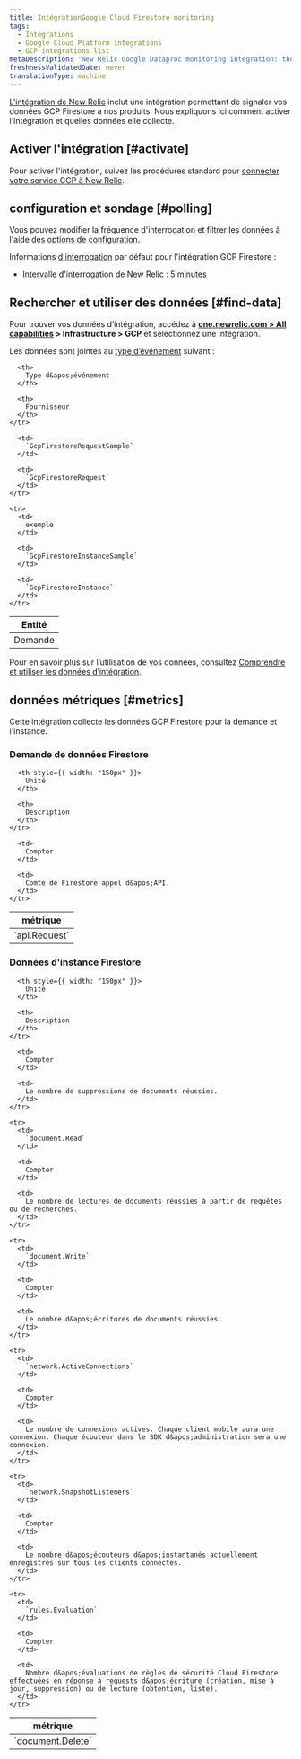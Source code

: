 ```yaml
---
title: IntégrationGoogle Cloud Firestore monitoring
tags:
  - Integrations
  - Google Cloud Platform integrations
  - GCP integrations list
metaDescription: 'New Relic Google Dataproc monitoring integration: the data it reports and how to enable it.'
freshnessValidatedDate: never
translationType: machine
---
```


[L&apos;intégration de New Relic](/docs/infrastructure/introduction-infra-monitoring) inclut une intégration permettant de signaler vos données GCP Firestore à nos produits. Nous expliquons ici comment activer l&apos;intégration et quelles données elle collecte.

## Activer l&apos;intégration [#activate]

Pour activer l&apos;intégration, suivez les procédures standard pour [connecter votre service GCP à New Relic](/docs/connect-google-cloud-platform-services-infrastructure).

## configuration et sondage [#polling]

Vous pouvez modifier la fréquence d&apos;interrogation et filtrer les données à l&apos;aide [des options de configuration](/docs/integrations/new-relic-integrations/getting-started/configure-polling-frequency-data-collection-cloud-integrations).

Informations [d&apos;interrogation](/docs/integrations/google-cloud-platform-integrations/getting-started/polling-intervals-gcp-integrations) par défaut pour l&apos;intégration GCP Firestore :

* Intervalle d&apos;interrogation de New Relic : 5 minutes

## Rechercher et utiliser des données [#find-data]

Pour trouver vos données d’intégration, accédez à <DNT>**[one.newrelic.com &gt; All capabilities](https://one.newrelic.com/all-capabilities) &gt; Infrastructure &gt; GCP**</DNT> et sélectionnez une intégration.

Les données sont jointes au [type d’événement](/docs/data-apis/understand-data/new-relic-data-types/#event-data) suivant :

<table>
  <thead>
    <tr>
      <th>
        Entité
      </th>

      <th>
        Type d&apos;événement
      </th>

      <th>
        Fournisseur
      </th>
    </tr>
  </thead>

  <tbody>
    <tr>
      <td>
        Demande
      </td>

      <td>
        `GcpFirestoreRequestSample`
      </td>

      <td>
        `GcpFirestoreRequest`
      </td>
    </tr>

    <tr>
      <td>
        exemple
      </td>

      <td>
        `GcpFirestoreInstanceSample`
      </td>

      <td>
        `GcpFirestoreInstance`
      </td>
    </tr>
  </tbody>
</table>

Pour en savoir plus sur l’utilisation de vos données, consultez [Comprendre et utiliser les données d’intégration](/docs/infrastructure/integrations/find-use-infrastructure-integration-data).

## données métriques [#metrics]

Cette intégration collecte les données GCP Firestore pour la demande et l&apos;instance.

### Demande de données Firestore

<table>
  <thead>
    <tr>
      <th style={{ width: "275px" }}>
        métrique
      </th>

      <th style={{ width: "150px" }}>
        Unité
      </th>

      <th>
        Description
      </th>
    </tr>
  </thead>

  <tbody>
    <tr>
      <td>
        `api.Request`
      </td>

      <td>
        Compter
      </td>

      <td>
        Comte de Firestore appel d&apos;API.
      </td>
    </tr>
  </tbody>
</table>

### Données d&apos;instance Firestore

<table>
  <thead>
    <tr>
      <th style={{ width: "275px" }}>
        métrique
      </th>

      <th style={{ width: "150px" }}>
        Unité
      </th>

      <th>
        Description
      </th>
    </tr>
  </thead>

  <tbody>
    <tr>
      <td>
        `document.Delete`
      </td>

      <td>
        Compter
      </td>

      <td>
        Le nombre de suppressions de documents réussies.
      </td>
    </tr>

    <tr>
      <td>
        `document.Read`
      </td>

      <td>
        Compter
      </td>

      <td>
        Le nombre de lectures de documents réussies à partir de requêtes ou de recherches.
      </td>
    </tr>

    <tr>
      <td>
        `document.Write`
      </td>

      <td>
        Compter
      </td>

      <td>
        Le nombre d&apos;écritures de documents réussies.
      </td>
    </tr>

    <tr>
      <td>
        `network.ActiveConnections`
      </td>

      <td>
        Compter
      </td>

      <td>
        Le nombre de connexions actives. Chaque client mobile aura une connexion. Chaque écouteur dans le SDK d&apos;administration sera une connexion.
      </td>
    </tr>

    <tr>
      <td>
        `network.SnapshotListeners`
      </td>

      <td>
        Compter
      </td>

      <td>
        Le nombre d&apos;écouteurs d&apos;instantanés actuellement enregistrés sur tous les clients connectés.
      </td>
    </tr>

    <tr>
      <td>
        `rules.Evaluation`
      </td>

      <td>
        Compter
      </td>

      <td>
        Nombre d&apos;évaluations de règles de sécurité Cloud Firestore effectuées en réponse à requests d&apos;écriture (création, mise à jour, suppression) ou de lecture (obtention, liste).
      </td>
    </tr>
  </tbody>
</table>